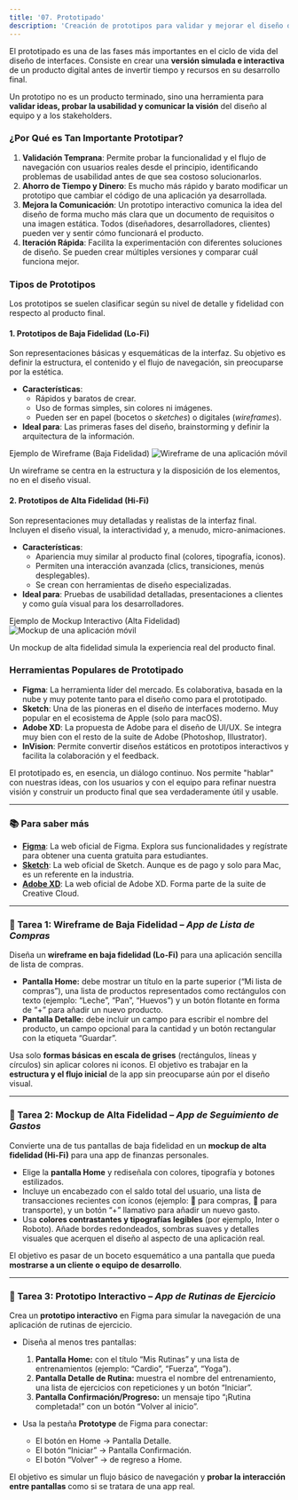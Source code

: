 ```yaml
---
title: '07. Prototipado'
description: 'Creación de prototipos para validar y mejorar el diseño de interfaces antes del desarrollo.'
---
```


El prototipado es una de las fases más importantes en el ciclo de vida del diseño de interfaces. Consiste en crear una **versión simulada e interactiva** de un producto digital antes de invertir tiempo y recursos en su desarrollo final.

Un prototipo no es un producto terminado, sino una herramienta para **validar ideas, probar la usabilidad y comunicar la visión** del diseño al equipo y a los stakeholders.

### ¿Por Qué es Tan Importante Prototipar?

1.  **Validación Temprana**: Permite probar la funcionalidad y el flujo de navegación con usuarios reales desde el principio, identificando problemas de usabilidad antes de que sea costoso solucionarlos.
2.  **Ahorro de Tiempo y Dinero**: Es mucho más rápido y barato modificar un prototipo que cambiar el código de una aplicación ya desarrollada.
3.  **Mejora la Comunicación**: Un prototipo interactivo comunica la idea del diseño de forma mucho más clara que un documento de requisitos o una imagen estática. Todos (diseñadores, desarrolladores, clientes) pueden ver y sentir cómo funcionará el producto.
4.  **Iteración Rápida**: Facilita la experimentación con diferentes soluciones de diseño. Se pueden crear múltiples versiones y comparar cuál funciona mejor.

### Tipos de Prototipos

Los prototipos se suelen clasificar según su nivel de detalle y fidelidad con respecto al producto final.

#### 1. Prototipos de Baja Fidelidad (Lo-Fi)

Son representaciones básicas y esquemáticas de la interfaz. Su objetivo es definir la estructura, el contenido y el flujo de navegación, sin preocuparse por la estética.

-   **Características**:
    -   Rápidos y baratos de crear.
    -   Uso de formas simples, sin colores ni imágenes.
    -   Pueden ser en papel (bocetos o *sketches*) o digitales (*wireframes*).
-   **Ideal para**: Las primeras fases del diseño, brainstorming y definir la arquitectura de la información.

<Card>
  <CardHeader>
    <CardTitle>Ejemplo de Wireframe (Baja Fidelidad)</CardTitle>
  </CardHeader>
  <CardContent>
    <img src="https://s3-alpha.figma.com/hub/file/860348856/634032d0-9f09-47dc-b852-8c2c85ab2ded-cover.png" alt="Wireframe de una aplicación móvil" />
    <p style={{textAlign: 'center', fontStyle: 'italic', marginTop: '1rem'}}>Un wireframe se centra en la estructura y la disposición de los elementos, no en el diseño visual.</p>
  </CardContent>
</Card>

#### 2. Prototipos de Alta Fidelidad (Hi-Fi)

Son representaciones muy detalladas y realistas de la interfaz final. Incluyen el diseño visual, la interactividad y, a menudo, micro-animaciones.

-   **Características**:
    -   Apariencia muy similar al producto final (colores, tipografía, iconos).
    -   Permiten una interacción avanzada (clics, transiciones, menús desplegables).
    -   Se crean con herramientas de diseño especializadas.
-   **Ideal para**: Pruebas de usabilidad detalladas, presentaciones a clientes y como guía visual para los desarrolladores.

<Card>
  <CardHeader>
    <CardTitle>Ejemplo de Mockup Interactivo (Alta Fidelidad)</CardTitle>
  </CardHeader>
  <CardContent>
    <img src="https://assets.justinmind.com/wp-content/uploads/2021/01/high-fidelity-prototype-example-flight-booking-app.png" alt="Mockup de una aplicación móvil" />
    <p style={{textAlign: 'center', fontStyle: 'italic', marginTop: '1rem'}}>Un mockup de alta fidelidad simula la experiencia real del producto final.</p>
  </CardContent>
</Card>

### Herramientas Populares de Prototipado

-   **Figma**: La herramienta líder del mercado. Es colaborativa, basada en la nube y muy potente tanto para el diseño como para el prototipado.
-   **Sketch**: Una de las pioneras en el diseño de interfaces moderno. Muy popular en el ecosistema de Apple (solo para macOS).
-   **Adobe XD**: La propuesta de Adobe para el diseño de UI/UX. Se integra muy bien con el resto de la suite de Adobe (Photoshop, Illustrator).
-   **InVision**: Permite convertir diseños estáticos en prototipos interactivos y facilita la colaboración y el feedback.

El prototipado es, en esencia, un diálogo continuo. Nos permite "hablar" con nuestras ideas, con los usuarios y con el equipo para refinar nuestra visión y construir un producto final que sea verdaderamente útil y usable.

---

### 📚 Para saber más

-   **[Figma](https://www.figma.com/)**: La web oficial de Figma. Explora sus funcionalidades y regístrate para obtener una cuenta gratuita para estudiantes.
-   **[Sketch](https://www.sketch.com/)**: La web oficial de Sketch. Aunque es de pago y solo para Mac, es un referente en la industria.
-   **[Adobe XD](https://www.adobe.com/products/xd.html)**: La web oficial de Adobe XD. Forma parte de la suite de Creative Cloud.

---

### 📝 Tarea 1: Wireframe de Baja Fidelidad – *App de Lista de Compras*

Diseña un **wireframe en baja fidelidad (Lo-Fi)** para una aplicación sencilla de lista de compras.

* **Pantalla Home:** debe mostrar un título en la parte superior (“Mi lista de compras”), una lista de productos representados como rectángulos con texto (ejemplo: “Leche”, “Pan”, “Huevos”) y un botón flotante en forma de “+” para añadir un nuevo producto.
* **Pantalla Detalle:** debe incluir un campo para escribir el nombre del producto, un campo opcional para la cantidad y un botón rectangular con la etiqueta “Guardar”.

Usa solo **formas básicas en escala de grises** (rectángulos, líneas y círculos) sin aplicar colores ni iconos. El objetivo es trabajar en la **estructura y el flujo inicial** de la app sin preocuparse aún por el diseño visual.

---

### 🎨 Tarea 2: Mockup de Alta Fidelidad – *App de Seguimiento de Gastos*

Convierte una de tus pantallas de baja fidelidad en un **mockup de alta fidelidad (Hi-Fi)** para una app de finanzas personales.

* Elige la **pantalla Home** y rediseñala con colores, tipografía y botones estilizados.
* Incluye un encabezado con el saldo total del usuario, una lista de transacciones recientes con íconos (ejemplo: 🛒 para compras, 🚗 para transporte), y un botón “+” llamativo para añadir un nuevo gasto.
* Usa **colores contrastantes y tipografías legibles** (por ejemplo, Inter o Roboto). Añade bordes redondeados, sombras suaves y detalles visuales que acerquen el diseño al aspecto de una aplicación real.

El objetivo es pasar de un boceto esquemático a una pantalla que pueda **mostrarse a un cliente o equipo de desarrollo**.

---

### 🔗 Tarea 3: Prototipo Interactivo – *App de Rutinas de Ejercicio*

Crea un **prototipo interactivo** en Figma para simular la navegación de una aplicación de rutinas de ejercicio.

* Diseña al menos tres pantallas:

  1. **Pantalla Home:** con el título “Mis Rutinas” y una lista de entrenamientos (ejemplo: “Cardio”, “Fuerza”, “Yoga”).
  2. **Pantalla Detalle de Rutina:** muestra el nombre del entrenamiento, una lista de ejercicios con repeticiones y un botón “Iniciar”.
  3. **Pantalla Confirmación/Progreso:** un mensaje tipo “¡Rutina completada!” con un botón “Volver al inicio”.
* Usa la pestaña **Prototype** de Figma para conectar:

  * El botón en Home → Pantalla Detalle.
  * El botón “Iniciar” → Pantalla Confirmación.
  * El botón “Volver” → de regreso a Home.

El objetivo es simular un flujo básico de navegación y **probar la interacción entre pantallas** como si se tratara de una app real.
